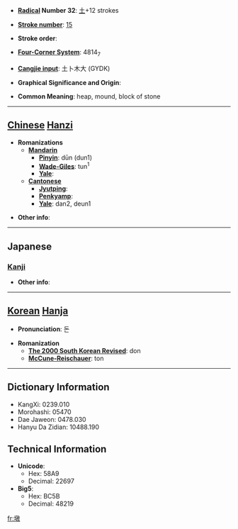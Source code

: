 * '''[[Wiktionary:Chinese radical index| Radical]] Number 32''': [[Wiktionary:Chinese radical index 土|土]]+12 strokes

* '''[[Wiktionary:Chinese total strokes index|Stroke number]]''': [[Wiktionary:Chinese total strokes index 15|15]]

* '''Stroke order''': 

* '''[[Wiktionary:Chinese four corner index|Four-Corner System]]''': 4814<sub>7</sub>

* '''[[Wiktionary:Chinese Cangjie index|Cangjie input]]''': 土卜木大 (GYDK)

* '''Graphical Significance and Origin''': 

* '''Common Meaning''': heap, mound, block of stone

----

== [[Chinese]] [[Hanzi]] ==

* '''Romanizations'''
** '''[[Mandarin]]'''
*** '''[[Pinyin]]''': dūn (dun1)
*** '''[[Wade-Giles]]''': tun<sup>1</sup>
*** '''[[Yale]]''': 
** '''[[Cantonese]]'''
*** '''[[Jyutping]]''':
*** '''[[Penkyamp]]''': 
*** '''[[Yale]]''': dan2, deun1

* '''Other info''': 

----

==Japanese==
===[[Kanji]]===
{{kanji|on readings=[[とん]] (ton)
|kun readings=
}}

* '''Other info''':  

----

== [[Korean]] [[Hanja]] ==

* '''Pronunciation''': 돈

* '''Romanization'''
** '''[[The 2000 South Korean Revised Romanization|The 2000 South Korean Revised]]''': don
** '''[[McCune-Reischauer]]''': ton

----

== Dictionary Information ==

* KangXi: 0239.010
* Morohashi: 05470
* Dae Jaweon: 0478.030
* Hanyu Da Zidian: 10488.190

== Technical Information ==

* '''Unicode''':
** Hex: 58A9
** Decimal: 22697
* '''Big5''':
** Hex: BC5B
** Decimal: 48219

[[fr:墩]]